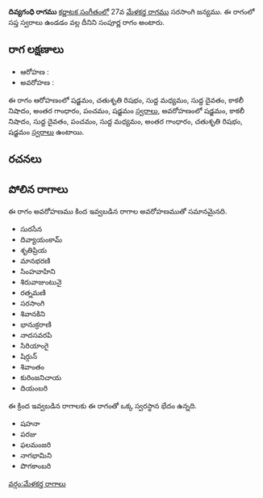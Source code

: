 {{Infobox ragam
	| name          	= దివ్యగంధి
	| synonym	    	= 
	| mela          	= 
	| chakra        	= 
	| janaka        	= 
	| type          	= సంపూర్ణ
	| arohanam      	= {{svaraC|S|R2|M1|D1|N3|G3|P|S'}} 
	| avarohanam    	= {{svaraC|S'|N3|D1|P|M1|G3|R2|S}}
	| jeeva         	=
	| chhaya        	=
	| nyasa         	=
	| vishesha      	= 
	| equivalent  		= 
}}
{{కర్ణాటక సంగీత రాగాలు}}
'''దివ్యగంధి రాగము''' [[కర్ణాటక సంగీతం]]లో 27వ [[మేళకర్త రాగము]] సరసాంగి జన్యము.  ఈ రాగంలో సప్త స్వరాలు ఉండడం వల్ల దీనిని సంపూర్ణ రాగం అంటారు.


==రాగ లక్షణాలు==


* ఆరోహణ : {{svaraC|S|R2|M1|D1|N3|G3|P|S'}} 
* అవరోహణ : {{svaraC|S'|N3|D1|P|M1|G3|R2|S}}

ఈ రాగం ఆరోహణంలో షడ్జమం, చతుశృతి రిషభం, సుద్ద మధ్యమం, సుద్ద దైవతం, కాకలీ నిషాదం, అంతర గాంధారం, పంచమం, షడ్జమం [[స్వరాలు]], అవరోహణంలో షడ్జమం, కాకలీ నిషాదం, సుద్ద దైవతం, పంచమం, సుద్ద మధ్యమం, అంతర గాంధారం, చతుశృతి రిషభం, షడ్జమం [[స్వరాలు]] ఉంటాయి.

==రచనలు==



==పోలిన రాగాలు==
ఈ రాగం అవరోహణము కింద ఇవ్వబడిన రాగాల అవరోహణముతో సమానమైనది.
* సురసేన
* దివ్యాయంకామ్
* శృతిప్రియ
* మానభరణి
* సింహవాహిని
* శిరువాజుంటునై
* రత్నమణి
* సరసాంగి
* శివానకిని
* భానుక్రరాణి
* నాదసవరపి
* సిరియాంగై
* షిర్గున్
* శివాంతం
* కురింజనిచాయ
* దియంబరి

ఈ క్రింద ఇవ్వబడిన రాగాలకు ఈ రాగంతో ఒక్క స్వరస్థాన భేదం ఉన్నది.
* షహనా
* పరజు
* ఫలమంజరి
* నాగభామిని
* పొగకాంబరి



[[వర్గం:మేళకర్త రాగాలు]]